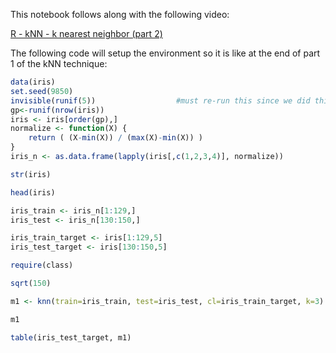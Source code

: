 This notebook follows along with the following video:   

[R - kNN - k nearest neighbor (part 2) ](https://www.youtube.com/watch?v=DkLNb0CXw84&list=PLjPbBibKHH18I0mDb_H4uP3egypHIsvMn&index=23)

The following code will setup the environment so it is like at the end of part 1 of the kNN technique:

```r
data(iris)
set.seed(9850)
invisible(runif(5))                  #must re-run this since we did this before 
gp<-runif(nrow(iris))
iris <- iris[order(gp),]
normalize <- function(X) {
    return ( (X-min(X)) / (max(X)-min(X)) )
}
iris_n <- as.data.frame(lapply(iris[,c(1,2,3,4)], normalize))
```

```r
str(iris)
```

```r
head(iris)
```

```r
iris_train <- iris_n[1:129,]
iris_test <- iris_n[130:150,]
```

```r
iris_train_target <- iris[1:129,5]
iris_test_target <- iris[130:150,5]
```

```r
require(class)
```

```r
sqrt(150)
```

```r
m1 <- knn(train=iris_train, test=iris_test, cl=iris_train_target, k=3)
```

```r
m1
```

```r
table(iris_test_target, m1)
```
